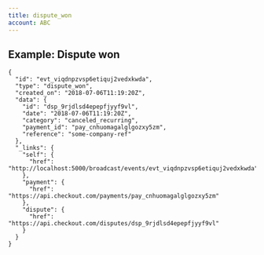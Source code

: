 ```yaml
---
title: dispute_won
account: ABC
---
```


Example: Dispute won
--------------------

    {
      "id": "evt_viqdnpzvsp6etiquj2vedxkwda",
      "type": "dispute_won",
      "created_on": "2018-07-06T11:19:20Z",
      "data": {
        "id": "dsp_9rjdlsd4epepfjyyf9vl",
        "date": "2018-07-06T11:19:20Z",
        "category": "canceled_recurring",
        "payment_id": "pay_cnhuomagalglgozxy5zm",
        "reference": "some-company-ref"
      },
      "_links": {
        "self": {
          "href": "http://localhost:5000/broadcast/events/evt_viqdnpzvsp6etiquj2vedxkwda"
        },
        "payment": {
          "href": "https://api.checkout.com/payments/pay_cnhuomagalglgozxy5zm"
        },
        "dispute": {
          "href": "https://api.checkout.com/disputes/dsp_9rjdlsd4epepfjyyf9vl"
        }
      }
    }




